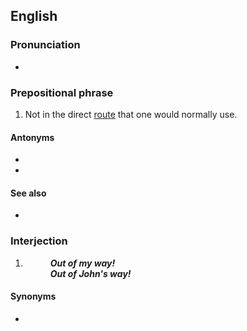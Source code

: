 ==English==

===Pronunciation===
* {{audio|en|En-au-out of one's way.ogg|Audio (AU)}}

===Prepositional phrase===
{{en-PP}}

# {{lb|en|idiom}} Not in the direct [[route]] that one would normally use.
#: {{ux|en|I gave him a lift, even though his house was a little '''out of my way'''.}}

====Antonyms====
* {{sense|not direct route}}{{l|en|on the way}}
* {{sense|not direct route}}{{l|en|on one's way}}

====See also====
* {{l|en|go out of one's way}}

===Interjection===
{{head|en|interjection}}

# {{n-g|lang=en|Used to order someone to give clear passage.}}
#: '''''Out of my way!'''''
#: '''''Out of John's way!'''''

====Synonyms====
* {{sense|used to order someone to give clear passage}} {{l|en|coming through}}